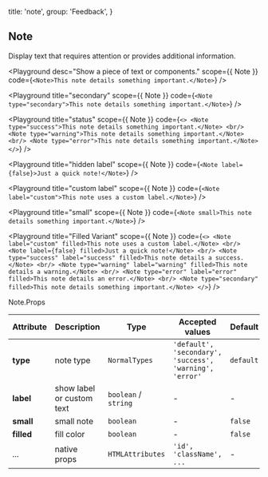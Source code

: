 
  title: 'note',
  group: 'Feedback',
}

## Note

Display text that requires attention or provides additional information.

<Playground
  desc="Show a piece of text or components."
  scope={{ Note }}
  code={`
<Note>This note details something important.</Note>
`} />

<Playground
  title="secondary"
  scope={{ Note }}
  code={`
<Note type="secondary">This note details something important.</Note>
`} />

<Playground
  title="status"
  scope={{ Note }}
  code={`
<>
  <Note type="success">This note details something important.</Note>
  <br/>
  <Note type="warning">This note details something important.</Note>
  <br/>
  <Note type="error">This note details something important.</Note>
</>
`} />

<Playground
  title="hidden label"
  scope={{ Note }}
  code={`
<Note label={false}>Just a quick note!</Note>
`} />

<Playground
  title="custom label"
  scope={{ Note }}
  code={`
<Note label="custom">This note uses a custom label.</Note>
`} />

<Playground
  title="small"
  scope={{ Note }}
  code={`
<Note small>This note details something important.</Note>
`} />

<Playground
  title="Filled Variant"
  scope={{ Note }}
  code={`
<>
  <Note label="custom" filled>This note uses a custom label.</Note>
  <br/>
  <Note label={false} filled>Just a quick note!</Note>
  <br/>
  <Note type="success" label="success" filled>This note details a success.</Note>
  <br/>
  <Note type="warning" label="warning" filled>This note details a warning.</Note>
  <br/>
  <Note type="error" label="error" filled>This note details an error.</Note>
  <br/>
  <Note type="secondary" filled>This note details something important.</Note>
</>
`} />

<Attributes edit="/pages/docs/components/note.mdx">
<Attributes.Title>Note.Props</Attributes.Title>

| Attribute | Description | Type | Accepted values | Default
| ---------- | ---------- | ---- |  -------------- | ------ |
| **type** | note type | `NormalTypes` | `'default', 'secondary', 'success', 'warning', 'error'` | `default` |
| **label** | show label or custom text | `boolean` / `string` | - | - |
| **small** | small note | `boolean` | - | `false` |
| **filled** | fill color | `boolean` | - | `false` |
| ... | native props | `HTMLAttributes` | `'id', 'className', ...` | - |

</Attributes>

